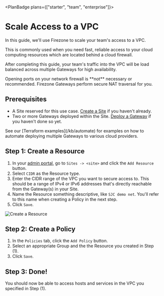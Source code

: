 
<PlanBadge plans={["starter", "team", "enterprise"]}>

# Scale Access to a VPC

</PlanBadge>

In this guide, we'll use Firezone to scale your team's access to a VPC.

This is commonly used when you need fast, reliable access to your cloud
computing resources which are located behind a cloud firewall.

After completing this guide, your team's traffic into the VPC will be load
balanced across multiple Gateways for high availability.

<Alert color="warning">
  Opening ports on your network firewall is **not** necessary or recommended.
  Firezone Gateways perform secure NAT traversal for you.
</Alert>

## Prerequisites

- A Site reserved for this use case. [Create a Site](/kb/deploy/sites) if you
  haven't already.
- Two or more Gateways deployed within the Site.
  [Deploy a Gateway](/kb/deploy/gateways) if you haven't done so yet.

<Alert color="info">
  See our [Terraform examples](/kb/automate) for examples on how to automate
  deploying multiple Gateways to various cloud providers.
</Alert>

## Step 1: Create a Resource

1. In your [admin portal](https://app.firezone.dev), go to `Sites -> <site>` and
   click the `Add Resource` button.
1. Select `CIDR` as the Resource type.
1. Enter the CIDR range of the VPC you want to secure access to. This should be
   a range of IPv4 or IPv6 addresses that's directly reachable from the
   Gateway(s) in your Site.
1. Name the Resource something descriptive, like `SJC demo net`. You'll refer to
   this name when creating a Policy in the next step.
1. Click `Save`.

<Link
  href="/images/kb/use-cases/scale-vpc-access/step1.png"
  target="_blank"
  rel="nofollow"
>
  <Image
    src="/images/kb/use-cases/scale-vpc-access/step1.png"
    alt="Create a Resource"
    width={1200}
    height={1200}
  />
</Link>

## Step 2: Create a Policy

1. In the `Policies` tab, click the `Add Policy` button.
1. Select an appropriate Group and the the Resource you created in Step (1).
1. Click `Save`.

## Step 3: Done!

You should now be able to access hosts and services in the VPC you specified in
Step (1).

<SupportOptions />
